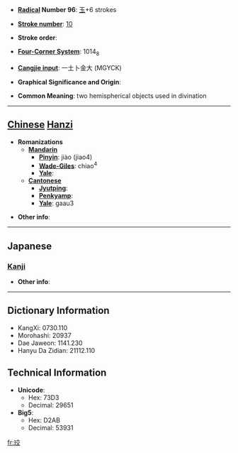 * '''[[Wiktionary:Chinese radical index| Radical]] Number 96''': [[Wiktionary:Chinese radical index 玉|玉]]+6 strokes

* '''[[Wiktionary:Chinese total strokes index|Stroke number]]''': [[Wiktionary:Chinese total strokes index 10|10]]

* '''Stroke order''': 

* '''[[Wiktionary:Chinese four corner index|Four-Corner System]]''': 1014<sub>8</sub>

* '''[[Wiktionary:Chinese Cangjie index|Cangjie input]]''': 一土卜金大 (MGYCK)

* '''Graphical Significance and Origin''': 

* '''Common Meaning''': two hemispherical objects used in divination

----

== [[Chinese]] [[Hanzi]] ==

* '''Romanizations'''
** '''[[Mandarin]]'''
*** '''[[Pinyin]]''': jiào (jiao4)
*** '''[[Wade-Giles]]''': chiao<sup>4</sup>
*** '''[[Yale]]''': 
** '''[[Cantonese]]'''
*** '''[[Jyutping]]''':
*** '''[[Penkyamp]]''': 
*** '''[[Yale]]''': gaau3

* '''Other info''': 

----

==Japanese==
===[[Kanji]]===
{{kanji|on readings=[[こう]] (kō), [[きょう]] (kyō)
|kun readings=
}}

* '''Other info''':  

----

== Dictionary Information ==

* KangXi: 0730.110
* Morohashi: 20937
* Dae Jaweon: 1141.230
* Hanyu Da Zidian: 21112.110

== Technical Information ==

* '''Unicode''':
** Hex: 73D3
** Decimal: 29651
* '''Big5''':
** Hex: D2AB
** Decimal: 53931

[[fr:珓]]